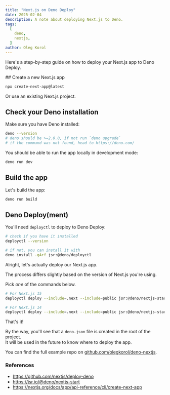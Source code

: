 ```yaml
---
title: "Next.js on Deno Deploy"
date: 2025-02-04
description: A note about deploying Next.js to Deno.
tags:
  [
    deno,
    nextjs,
  ]
author: Oleg Korol
---
```



Here's a step-by-step guide on how to deploy your Next.js app to Deno Deploy.

<Steps>
## Create a new Next.js app

```bash npm2yarn
npx create-next-app@latest
```

<Callout type="info" emoji="ℹ️">
  Or use an existing Next.js project.
</Callout>

## Check your Deno installation

Make sure you have Deno installed:

```bash
deno --version
# deno should be >=2.0.0, if not run `deno upgrade`
# if the command was not found, head to https://deno.com/
```

You should be able to run the app locally in development mode:

```bash
deno run dev
```

## Build the app

Let's build the app:

```bash
deno run build
```

## Deno Deploy(ment)

You'll need `deployctl` to deploy to Deno Deploy:

```bash
# check if you have it installed
deployctl --version

# if not, you can install it with
deno install -gArf jsr:@deno/deployctl
```

Alright, let's actually deploy our Next.js app.

<Callout type="warning">
  The process differs slightly based on the version of Next.js you're using.

  Pick *one* of the commands below.
</Callout>


```bash
# For Next.js 15
deployctl deploy --include=.next --include=public jsr:@deno/nextjs-start/v15

# For Next.js 14
deployctl deploy --include=.next --include=public jsr:@deno/nextjs-start
```
</Steps>

That's it!

By the way, you'll see that a `deno.json` file is created in the root of the project.<br />
It will be used in the future to know where to deploy the app.

You can find the full example repo on [github.com/olegkorol/deno-nextjs](https://github.com/olegkorol/deno-nextjs).

### References

- https://github.com/nextjs/deploy-deno
- https://jsr.io/@deno/nextjs-start
- https://nextjs.org/docs/app/api-reference/cli/create-next-app